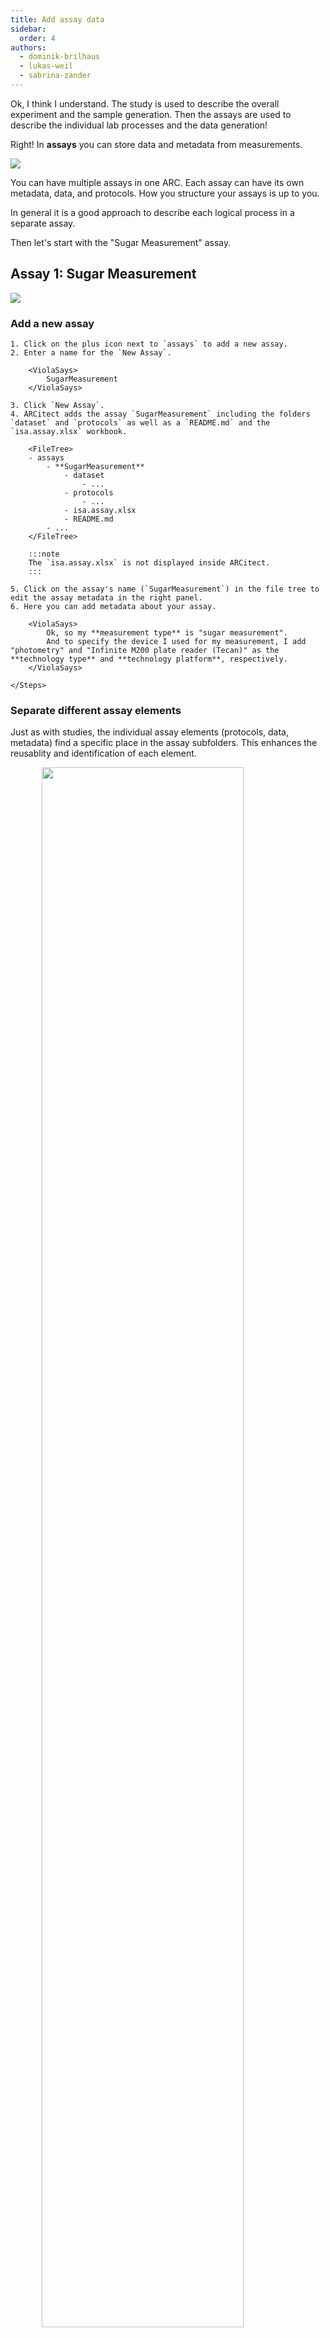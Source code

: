 ```yaml
---
title: Add assay data
sidebar:
  order: 4
authors:
  - dominik-brilhaus
  - lukas-weil
  - sabrina-zander
---
```



<ViolaSays>
Ok, I think I understand. The study is used to describe the overall experiment and the sample generation. Then the assays are used to describe the individual lab processes and the data generation!
</ViolaSays>

Right! In **assays** you can store data and metadata from measurements.

![](@images/start-here/arc-prototypic-assay-identify.svg)

You can have multiple assays in one ARC. Each assay can have its own metadata, data, and protocols. How you structure your assays is up to you.

In general it is a good approach to describe each logical process in a separate assay. 

<ViolaSays>
Then let's start with the "Sugar Measurement" assay.
</ViolaSays>

## Assay 1: Sugar Measurement

![](@images/start-here/arc-prototypic-assay-sugar.svg)


### Add a new assay

<Card icon="pen" title="ARCitect">
    <Steps>

    1. Click on the plus icon next to `assays` to add a new assay.
    2. Enter a name for the `New Assay`.

        <ViolaSays>
            SugarMeasurement
        </ViolaSays>

    3. Click `New Assay`.
    4. ARCitect adds the assay `SugarMeasurement` including the folders `dataset` and `protocols` as well as a `README.md` and the `isa.assay.xlsx` workbook.
    
        <FileTree>
        - assays
            - **SugarMeasurement**
                - dataset
                    - ...
                - protocols
                    - ...
                - isa.assay.xlsx
                - README.md
            - ...
        </FileTree>

        :::note
        The `isa.assay.xlsx` is not displayed inside ARCitect.
        :::

    5. Click on the assay's name (`SugarMeasurement`) in the file tree to edit the assay metadata in the right panel.
    6. Here you can add metadata about your assay.

        <ViolaSays>
            Ok, so my **measurement type** is "sugar measurement". 
            And to specify the device I used for my measurement, I add "photometry" and "Infinite M200 plate reader (Tecan)" as the **technology type** and **technology platform**, respectively.
        </ViolaSays>

    </Steps>
</Card>


### Separate different assay elements

Just as with studies, the individual assay elements (protocols, data, metadata) find a specific place in the assay subfolders. 
This enhances the reusablity and identification of each element. 


<img src={IMG2.src} style="width:80%; display: block; margin: auto; " />

### Add assay data and protocols

<Card icon="pen" title="ARCitect">
  <Steps>

  1. Right-click on the `dataset` folder and select `Import Files`.
  2. Select the file `sugar_result.csv` from the demo data and click `Open`.
  3. Right-click on the `protocols` folder and select `Import Files`.
  4. Select the file `sugar_extraction_protocol.md` from the demo data and click `Open`.
  5. The files are added to your ARC.
    
        <FileTree>
        - assays
            - SugarMeasurement
                - dataset
                    - **sugar_result.csv**
                - protocols
                    - **sugar_extraction_protocol.md**
                - isa.assay.xlsx
                - README.md
        - ...
        </FileTree>

  </Steps>
</Card>


### Isolate the lab processes in an assay

In order to separate the metadata, we can add one annotation table for each isolated process.


<img src={IMG.src} style="width:70%; display: block; margin: auto;" />

<Card icon="pen" title="ARCitect">
    <Steps>

    1. Click on the assay's name (`SugarMeasurement`) in the file tree.
    2. At the bottom of the right panel, click on the `+` right next to the `Metadata` sheet to add one sheet for each lab process.
        
        <ViolaSays>
            I add two tables: one for "SugarExtraction" and one for "SugarMeasurement"
        </ViolaSays>

    3. After adding the tables, right-click on each sheet's tab to rename them accordingly.
    </Steps>
</Card>

### Use templates to describe the lab processes

#### Sugar extraction

We annotate the **Sugar extraction** process first.

![](@images/start-here/arc-prototypic-assay-labprocess1-extraction.svg)

Similar to the study example, we can parameterize the individual process steps, for instance:


- <ParentChild parent="Vortex Mixer" child="3 seconds"/>
- <ParentChild parent="Temperature" child="95 degree celsius"/>

Instead of adding each individual building block to the table, we can use a generic template for a sugar extraction.

<Card icon="pen" title="ARCitect">
    <Steps>

    1. Click on the assay's name (`SugarMeasurement`) in the file tree.
    2. Select the "SugarExtraction" table added in the previous step.
    3. In the `New Table!` widget, click on the `Add Template` button next to `Start from an existing template!`.
    4. From the `Select community` dropdown, select "Training".
    5. Click the name of the template `Training - Sugar extraction` and `select`.

        <ViolaSays>
            This shows me that the template has an `Input`, `Output` as well as two `Parameter` columns: "Vortex Mixer" and "Temperature"
        </ViolaSays>

    6. Click `Add template` to add the columns to your table.


        Input [Sample Name]	| Parameter [Vortex Mixer] | Parameter [Temperature] | Output [Sample Name] 
        --- | --- | --- | --- 
            |     |     |   

    7. At the bottom of the table, type `6` in the text field and click `+` to add six rows to your table.
    8. Transfer the sample names of your study's `Output [Sample Name]` to the `Input [Sample Name]` column.

        Input [Sample Name]	| Parameter [Vortex Mixer] | Parameter [Temperature] | Output [Sample Name] 
        --- | --- | --- | --- 
        Cold1_leaf
        Cold2_leaf
        Cold3_leaf
        RT1_leaf
        RT2_leaf
        RT3_leaf

    9. Add information of the `sugar_extraction_protocol.md` into the table, e.g. 


        Input [Sample Name]	| Parameter [Vortex Mixer] | Parameter [Temperature] | Output [Sample Name] 
        --- | --- | --- | --- 
        Cold1_leaf  | 3 seconds | 95 degree celsius | 
        Cold2_leaf  | 3 seconds | 95 degree celsius | 
        Cold3_leaf  | 3 seconds | 95 degree celsius | 
        RT1_leaf    | 3 seconds | 95 degree celsius | 
        RT2_leaf    | 3 seconds | 95 degree celsius | 
        RT3_leaf    | 3 seconds | 95 degree celsius | 

    10. Fill the `Output [Sample Name]` column: 
        - Select the six cells from `Input`, and copy the sample names (right-click -> Copy)
        - Select the cell below `Output [Sample Name]` and paste the sample names (right-click -> Paste all)
        - Click Right-click -> Update on a cell below `Output [Sample Name]` to change the sample names
        - Type "leaf" in the `Regex` and "sugar-ext" in the `Replacement` fields
        - Click `Submit`

        Input [Sample Name]	| Parameter [Vortex Mixer] | Parameter [Temperature] | Output [Sample Name] 
        --- | --- | --- | --- 
        Cold1_leaf  | 3 seconds | 95 degree celsius | Cold1_sugar-ext
        Cold2_leaf  | 3 seconds | 95 degree celsius | Cold2_sugar-ext
        Cold3_leaf  | 3 seconds | 95 degree celsius | Cold3_sugar-ext
        RT1_leaf    | 3 seconds | 95 degree celsius | RT1_sugar-ext
        RT2_leaf    | 3 seconds | 95 degree celsius | RT2_sugar-ext
        RT3_leaf    | 3 seconds | 95 degree celsius | RT3_sugar-ext  

    </Steps>
</Card>


#### Sugar measurement

![](@images/start-here/arc-prototypic-assay-labprocess2-measurement.svg)

We follow the same steps to fill the **Sugar Measurement** table.

{/* 
- <span style="display: inline-block;width: 1em;height: 1em;background-color: #FFC000;"></span> technical replicate
  - <span style="display: inline-block;width: 1em;height: 1em;background-color: #2D3E50;"></span> 1,2,3,...
- <span style="display: inline-block;width: 1em;height: 1em;background-color: #FFC000;"></span> sample volume 
  - <span style="display: inline-block;width: 1em;height: 1em;background-color: #2D3E50;"></span> 10 `microliter`
- <span style="display: inline-block;width: 1em;height: 1em;background-color: #FFC000;"></span> buffer volume 
  - <span style="display: inline-block;width: 1em;height: 1em;background-color: #2D3E50;"></span> 190 `microliter`
- <span style="display: inline-block;width: 1em;height: 1em;background-color: #FFC000;"></span> cycle count
  - <span style="display: inline-block;width: 1em;height: 1em;background-color: #2D3E50;"></span> 5
 */}

<Card icon="pen" title="ARCitect">
    <Steps>
    1. Select the "SugarMeasurement" table.
    2. Load the template `Training - Sugar measurement` 
    3. Add the ` Output [Sample Name]` values (*_sugar-ext) of the "SugarExtraction" to the `Input [Sample name]` column
    4. Fill the parameter columns
        - Parameter [`technical replicate`] of 1,2,3,1,2,3
        - Parameter [`sample volume`] of 10 `microliter`
        - Parameter [`buffer volume`] of 190 `microliter`
        - Parameter [`cycle count`] of 5
    5. Use the `File Picker` feature to import the results of sugar measurement (`sugar_result.csv`) into `Output [Data]` 
    </Steps>
</Card>


## Linking samples to data – across studies and assays

Following the simple approach of reusing sample and data identifiers in different parts of the ARC, we were able to consiley link the samples through the different lab processes in studies and assays to the data produced from those samples. 


**Seeds** &mdash;*Plant growth*&#x21FE; **Leaves** &mdash;*Sugar Extraction*&#x21FE; **Sugar extract** &mdash;*Sugar Measurement*&#x21FE; **sugar_result.csv**

---

## Assay 2: Proteomics Assays


<div style="display: flex;">

    <ViolaSays>
        Alright, this all makes sense. However, it seems a bit tedious, if I want to achieve this in detail for more complex assays. 
        
        And besides, I'm honestly not an expert of proteomics data and I am not sure I can fill out all information about my proteomics assay. 
    </ViolaSays>

    <img src={Sop.src} />
</div>


### Apply standard procedures (SOPs) to sample records

Follow the same steps as before to ...

<Card icon="pen" title="ARCitect">
    
    ... add two assays and sort the available demo data:

    <Steps>

    1. Create two assays called `Proteomics_MS` and `Proteomics_DataAnalysis`.
    2. Import the assay files from the demo data into the two assays in your ARC:
        demo data -------> | ARC
        --- | ---
        `MS_Raw/` | `Proteomics_MS/dataset/`
        `AssayTemplate_Proteomics_MS.json` | `Proteomics_MS/protocols/`
        `combined_protein.fasta` and `MSFraggerOutput/combined_protein.csv` | `Proteomics_DataAnalysis/dataset/`
        `AssayTemplate_Proteomics_DataAnalysis.json` | `Proteomics_DataAnalysis/protocols/`
    
    </Steps>
    
    Load the data annotation into the respective annotation tables

    <Steps>

    1. Create a new annotation table for the assay `Proteomics_MS`.
    2. In the bottom-right corner click `<` to open a panel on the right.
    3. On top of the panel, navigate to the templates tab.
    4. In the "Add template(s) from file" section, select ARCtrl and click `Upload protocol`.
    5. Navigate to and select the file `AssayTemplate_Proteomics_MS.json` and click `open`.
        - Select the "Import Type" `..With Values`
        - Check the `Import` boxes
        - Click `Submit`
    
    </Steps>
  
    Repeat the same for the `Proteomics_DataAnalysis` assay, by importing the metadata from `AssayTemplate_Proteomics_DataAnalysis.json`.

</Card>

